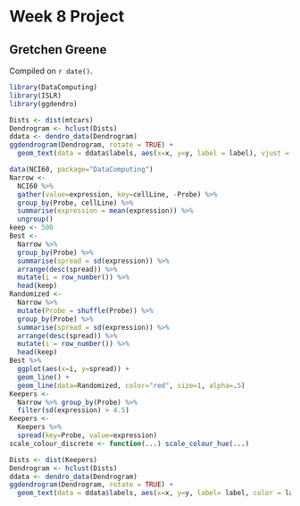 # Week 8 Project

## Gretchen Greene

<!-- leave this material as is -->
Compiled on `r date()`.

```r
library(DataComputing)
library(ISLR)
library(ggdendro)
```
<!-- put your content after this line -->

```r
Dists <- dist(mtcars)
Dendrogram <- hclust(Dists)
ddata <- dendro_data(Dendrogram)
ggdendrogram(Dendrogram, rotate = TRUE) +
  geom_text(data = ddata$labels, aes(x=x, y=y, label = label), vjust = 0) 
```

```r
data(NCI60, package="DataComputing")
Narrow <- 
  NCI60 %>%
  gather(value=expression, key=cellLine, -Probe) %>%
  group_by(Probe, cellLine) %>%
  summarise(expression = mean(expression)) %>% 
  ungroup()
keep <- 500
Best <-
  Narrow %>%
  group_by(Probe) %>%
  summarise(spread = sd(expression)) %>%
  arrange(desc(spread)) %>%
  mutate(i = row_number()) %>%
  head(keep)
Randomized <-
  Narrow %>%
  mutate(Probe = shuffle(Probe)) %>%
  group_by(Probe) %>%
  summarise(spread = sd(expression)) %>%
  arrange(desc(spread)) %>%
  mutate(i = row_number()) %>%
  head(keep)
Best %>% 
  ggplot(aes(x=i, y=spread)) + 
  geom_line() +
  geom_line(data=Randomized, color="red", size=1, alpha=.5)
Keepers <-
  Narrow %>% group_by(Probe) %>%
  filter(sd(expression) > 4.5)
Keepers <-
  Keepers %>%
  spread(key=Probe, value=expression)
scale_colour_discrete <- function(...) scale_colour_hue(...)
```
```r
Dists <- dist(Keepers)
Dendrogram <- hclust(Dists)
ddata <- dendro_data(Dendrogram)
ggdendrogram(Dendrogram, rotate = TRUE) +
  geom_text(data = ddata$labels, aes(x=x, y=y, label= label, color = label), vjust = 0) 
```